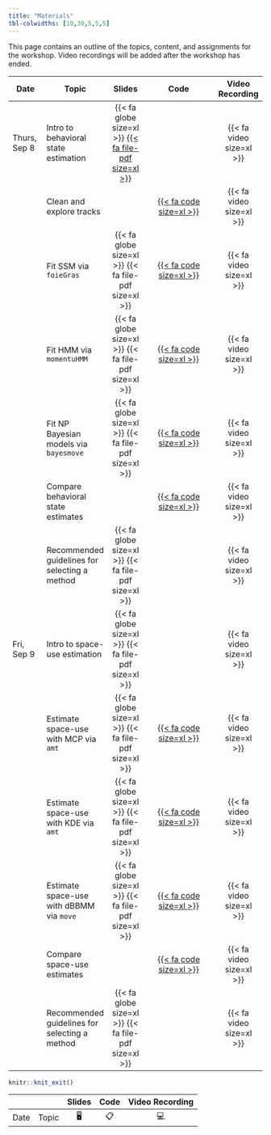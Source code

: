 ```yaml
---
title: "Materials"
tbl-colwidths: [10,30,5,5,5]
---
```


This page contains an outline of the topics, content, and assignments for the workshop. Video recordings will be added after the workshop has ended.

::: column-screen-inset-right
| Date         | Topic                                         |                        Slides                        |                                                                                    Code                                                                                     |     Video Recording      |
|-----------|-----------|:---------:|:-----------------------------:|:---------:|
| Thurs, Sep 8 | Intro to behavioral state estimation          | {{< fa globe size=xl >}} [{{< fa file-pdf size=xl >}}](/Slides/Behavior/Intro_to_movement_ecology.pdf) |                                                                                                                                                                             | {{< fa video size=xl >}} |
|              | Clean and explore tracks                      |                                                      |        [{{< fa code size=xl >}}](https://github.com/joshcullen/Behavior_and_SpaceUse_Workshop/blob/main/R_BehavStates/01_Clean%20and%20explore%20tracks.R "R code")         | {{< fa video size=xl >}} |
|              | Fit SSM via `foieGras`                        | {{< fa globe size=xl >}} {{< fa file-pdf size=xl >}} |           [{{< fa code size=xl >}}](https://github.com/joshcullen/Behavior_and_SpaceUse_Workshop/blob/main/R_BehavStates/02_Fit%20SSM%20in%20foieGras.R "R code")           | {{< fa video size=xl >}} |
|              | Fit HMM via `momentuHMM`                      | {{< fa globe size=xl >}} {{< fa file-pdf size=xl >}} |          [{{< fa code size=xl >}}](https://github.com/joshcullen/Behavior_and_SpaceUse_Workshop/blob/main/R_BehavStates/03_Fit%20HMM%20in%20momentuHMM.R "R code")          | {{< fa video size=xl >}} |
|              | Fit NP Bayesian models via `bayesmove`        | {{< fa globe size=xl >}} {{< fa file-pdf size=xl >}} | [{{< fa code size=xl >}}](https://github.com/joshcullen/Behavior_and_SpaceUse_Workshop/blob/main/R_BehavStates/04_Fit%20NP%20Bayesian%20models%20in%20bayesmove.R "R code") | {{< fa video size=xl >}} |
|              | Compare behavioral state estimates            |                                                      |   [{{< fa code size=xl >}}](https://github.com/joshcullen/Behavior_and_SpaceUse_Workshop/blob/main/R_BehavStates/05_Compare%20behavioral%20state%20estimates.R "R code")    | {{< fa video size=xl >}} |
|              | Recommended guidelines for selecting a method | {{< fa globe size=xl >}} {{< fa file-pdf size=xl >}} |                                                                                                                                                                             | {{< fa video size=xl >}} |
| Fri, Sep 9   | Intro to space-use estimation                 | {{< fa globe size=xl >}} {{< fa file-pdf size=xl >}} |                                                                                                                                                                             | {{< fa video size=xl >}} |
|              | Estimate space-use with MCP via `amt`         | {{< fa globe size=xl >}} {{< fa file-pdf size=xl >}} |                       [{{< fa code size=xl >}}](https://github.com/joshcullen/Behavior_and_SpaceUse_Workshop/blob/main/R_SpaceUse/01_MCPs.R "R code")                       | {{< fa video size=xl >}} |
|              | Estimate space-use with KDE via `amt`         | {{< fa globe size=xl >}} {{< fa file-pdf size=xl >}} |                       [{{< fa code size=xl >}}](https://github.com/joshcullen/Behavior_and_SpaceUse_Workshop/blob/main/R_SpaceUse/02_KDE.R "R code")                        | {{< fa video size=xl >}} |
|              | Estimate space-use with dBBMM via `move`      | {{< fa globe size=xl >}} {{< fa file-pdf size=xl >}} |                      [{{< fa code size=xl >}}](https://github.com/joshcullen/Behavior_and_SpaceUse_Workshop/blob/main/R_SpaceUse/03_dBBMM.R "R code")                       | {{< fa video size=xl >}} |
|              | Compare space-use estimates                   |                                                      |         [{{< fa code size=xl >}}](https://github.com/joshcullen/Behavior_and_SpaceUse_Workshop/blob/main/R_SpaceUse/04_Compare%20space-use%20estimates.R "R code")          | {{< fa video size=xl >}} |
|              | Recommended guidelines for selecting a method | {{< fa globe size=xl >}} {{< fa file-pdf size=xl >}} |                                                                                                                                                                             | {{< fa video size=xl >}} |
:::

```r
knitr::knit_exit()
```

|      |       | Slides | Code | Video Recording |
|------|-------|:------:|:----:|:---------------:|
| Date | Topic |   🖥️   |  📋  |       💻        |
